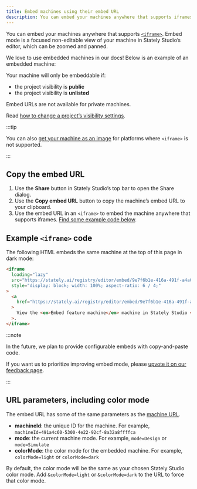 ```yaml
---
title: Embed machines using their embed URL
description: You can embed your machines anywhere that supports iframes. Embed mode is a focused non-editable view of your machine in Stately Studio’s editor, which can be zoomed and panned.
---
```


You can embed your machines anywhere that supports [`<iframe>`](https://developer.mozilla.org/en-US/docs/Web/HTML/Element/iframe). Embed mode is a focused non-editable view of your machine in Stately Studio’s editor, which can be zoomed and panned.

We love to use embedded machines in our docs! Below is an example of an embedded machine:

<EmbedMachine
  name="Embed feature machine"
  embedURL="https://stately.ai/registry/editor/embed/9e7f6b1e-416a-491f-a4a0-bba386a02d8d?mode=Design&machineId=e94d5674-7ab7-4a4e-b7a8-781609bfe523"
/>

Your machine will only be embeddable if:

- the project visibility is **public**
- the project visibility is **unlisted**

Embed URLs are not available for private machines.

Read [how to change a project’s visibility settings](projects.mdx#change-a-projects-visibility).

:::tip

You can also [get your machine as an image](image.mdx) for platforms where `<iframe>` is not supported.

:::

## Copy the embed URL

1. Use the **Share** button in Stately Studio’s top bar to open the Share dialog.
2. Use the **Copy embed URL** button to copy the machine’s embed URL to your clipboard.
3. Use the embed URL in an `<iframe>` to embed the machine anywhere that supports iframes. [Find some example code below](#example-iframe-code).

<!-- TODO: add image illustrating above -->

## Example `<iframe>` code

The following HTML embeds the same machine at the top of this page in dark mode:

```html
<iframe
  loading="lazy"
  src="https://stately.ai/registry/editor/embed/9e7f6b1e-416a-491f-a4a0-bba386a02d8d?mode=Design&machineId=e94d5674-7ab7-4a4e-b7a8-781609bfe523&colorMode=dark"
  style="display: block; width: 100%; aspect-ratio: 6 / 4;"
>
  <a
    href="https://stately.ai/registry/editor/embed/9e7f6b1e-416a-491f-a4a0-bba386a02d8d?mode=Design&machineId=e94d5674-7ab7-4a4e-b7a8-781609bfe523"
  >
    View the <em>Embed feature machine</em> machine in Stately Studio </a
  >.
</iframe>
```

:::note

In the future, we plan to provide configurable embeds with copy-and-paste code.

If you want us to prioritize improving embed mode, please [upvote it on our feedback page](https://feedback.stately.ai/editor/p/improve-embed-mode).

:::

## URL parameters, including color mode

The embed URL has some of the same parameters as the [machine URL](url.mdx).

- **machineId**: the unique ID for the machine. For example, `machineId=491a4c60-5300-4e22-92cf-8a32a8ffffca`
- **mode**: the current machine mode. For example, `mode=Design` or `mode=Simulate`
- **colorMode**: the color mode for the embedded machine. For example, `colorMode=light` or `colorMode=dark`

By default, the color mode will be the same as your chosen Stately Studio color mode. Add `&colorMode=light` or `&colorMode=dark` to the URL to force that color mode.
